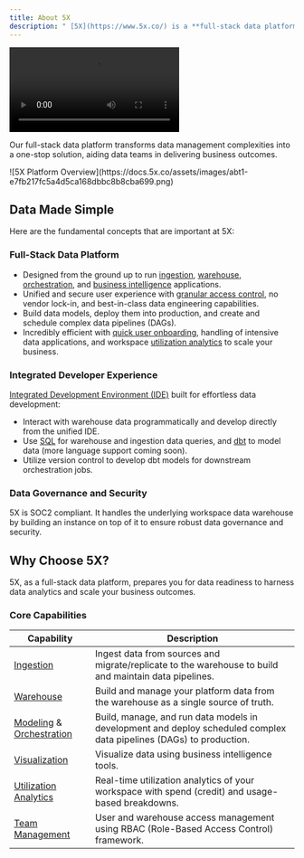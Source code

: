 ```yaml
---
title: About 5X
description: " [5X](https://www.5x.co/) is a **full-stack data platform** built to provide managed data solutions. It is designed to build data readiness using its end-to-end full-stack platform capabilities to run cohesive and efficient data ecosystems."
---
```


<Frame>
<video
  src="https://docs.5x.co/assets/medias/overview-41c9a80ec21543e12dcc5b6b8a680958.mp4"
  controls
>
</video>
</Frame>

Our full-stack data platform transforms data management complexities into a one-stop solution, aiding data teams in delivering business outcomes.

<Frame>
![5X Platform Overview](https://docs.5x.co/assets/images/abt1-e7fb217fc5a4d5ca168dbbc8b8cba699.png)
</Frame>

## Data Made Simple

Here are the fundamental concepts that are important at 5X:

### Full-Stack Data Platform

- Designed from the ground up to run [ingestion](https://docs.5x.co/Ingestion/using-ingestion), [warehouse](https://docs.5x.co/IDE/ide-about), [orchestration](https://docs.5x.co/Orchestration/), and [business intelligence](https://docs.5x.co/Business%20Intelligence/bi) applications.
- Unified and secure user experience with [granular access control](https://docs.5x.co/Settings/Team/RBAC.md), no vendor lock-in, and best-in-class data engineering capabilities.
- Build data models, deploy them into production, and create and schedule complex data pipelines (DAGs).
- Incredibly efficient with [quick user onboarding](https://docs.5x.co/Overview/Get%20started/onboard.md), handling of intensive data applications, and workspace [utilization analytics](https://docs.5x.co/Settings/utilization.md) to scale your business.

### Integrated Developer Experience

[Integrated Development Environment (IDE)](https://docs.5x.co/IDE/ide-about) built for effortless data development:

- Interact with warehouse data programmatically and develop directly from the unified IDE.
- Use [SQL](https://docs.5x.co/IDE/Editors/sql.md) for warehouse and ingestion data queries, and [dbt](https://docs.5x.co/IDE/Editors/dbt.md) to model data (more language support coming soon).
- Utilize version control to develop dbt models for downstream orchestration jobs.

### Data Governance and Security

5X is SOC2 compliant. It handles the underlying workspace data warehouse by building an instance on top of it to ensure robust data governance and security.

## Why Choose 5X?

5X, as a full-stack data platform, prepares you for data readiness to harness data analytics and scale your business outcomes.

### Core Capabilities

| Capability | Description |
| --- | --- |
| [Ingestion](https://docs.5x.co/Ingestion/using-ingestion) | Ingest data from sources and migrate/replicate to the warehouse to build and maintain data pipelines. |
| [Warehouse](https://docs.5x.co/IDE/ide-about) | Build and manage your platform data from the warehouse as a single source of truth. |
| [Modeling](https://docs.5x.co/IDE/Editors/dbt/dbt.md) & [Orchestration](https://docs.5x.co/Orchestration/) | Build, manage, and run data models in development and deploy scheduled complex data pipelines (DAGs) to production. |
| [Visualization](https://docs.5x.co/Business%20Intelligence/) | Visualize data using business intelligence tools. |
| [Utilization Analytics](https://docs.5x.co/Settings/utilization.md) | Real-time utilization analytics of your workspace with spend (credit) and usage-based breakdowns. |
| [Team Management](https://docs.5x.co/Settings/Team/team.md) | User and warehouse access management using RBAC (Role-Based Access Control) framework. |
